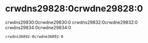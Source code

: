 # crwdns29828:0crwdne29828:0

crwdns29830:0crwdne29830:0 crwdns29832:0crwdne29832:0 crwdns29834:0crwdne29834:0

```css
crwdns36892:0crwdne36892:0
```
